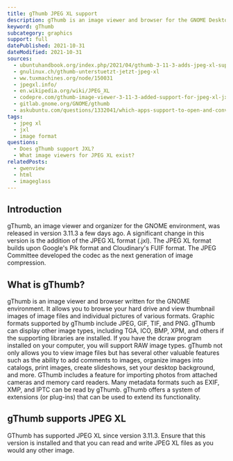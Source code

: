 ```yaml
---
title: gThumb JPEG XL support
description: gThumb is an image viewer and browser for the GNOME Desktop. Learn how to use JXL images within gThumb.
keyword: gThumb
subcategory: graphics
support: full
datePublished: 2021-10-31
dateModified: 2021-10-31
sources:
  - ubuntuhandbook.org/index.php/2021/04/gthumb-3-11-3-adds-jpeg-xl-support/
  - gnulinux.ch/gthumb-unterstuetzt-jetzt-jpeg-xl
  - ww.tuxmachines.org/node/150031
  - jpegxl.info/
  - en.wikipedia.org/wiki/JPEG_XL
  - codepre.com/gthumb-image-viewer-3-11-3-added-support-for-jpeg-xl-jxl-ubuntu-ppa.html
  - gitlab.gnome.org/GNOME/gthumb
  - askubuntu.com/questions/1332041/which-apps-support-to-open-and-convert-jpeg-xl-jxl-pictures
tags:
  - jpeg xl
  - jxl
  - image format
questions:
  - Does gThumb support JXL?
  - What image viewers for JPEG XL exist?
relatedPosts:
  - gwenview
  - html
  - imageglass
---
```


## Introduction

gThumb, an image viewer and organizer for the GNOME environment, was released in version 3.11.3 a few days ago. A significant change in this version is the addition of the JPEG XL format (.jxl). The JPEG XL format builds upon Google's Pik format and Cloudinary's FUIF format. The JPEG Committee developed the codec as the next generation of image compression.

## What is gThumb?

gThumb is an image viewer and browser written for the GNOME environment. It allows you to browse your hard drive and view thumbnail images of image files and individual pictures of various formats. Graphic formats supported by gThumb include JPEG, GIF, TIF, and PNG. gThumb can display other image types, including TGA, ICO, BMP, XPM, and others if the supporting libraries are installed. If you have the dcraw program installed on your computer, you will support RAW image types. gThumb not only allows you to view image files but has several other valuable features such as the ability to add comments to images, organize images into catalogs, print images, create slideshows, set your desktop background, and more. GThumb includes a feature for importing photos from attached cameras and memory card readers. Many metadata formats such as EXIF, XMP, and IPTC can be read by gThumb. gThumb offers a system of extensions (or plug-ins) that can be used to extend its functionality.

## gThumb supports JPEG XL

GThumb has supported JPEG XL since version 3.11.3. Ensure that this version is installed and that you can read and write JPEG XL files as you would any other image.
